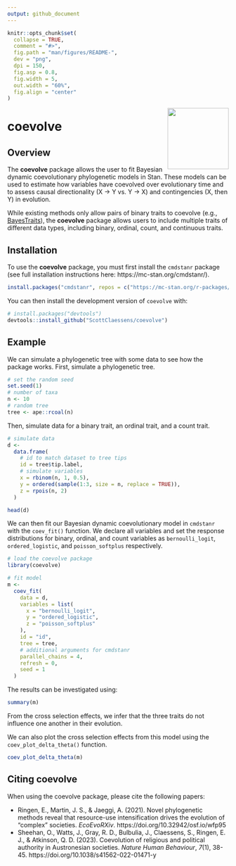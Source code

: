 ```yaml
---
output: github_document
---
```


<!-- README.md is generated from README.Rmd. Please edit that file -->

```r
knitr::opts_chunk$set(
  collapse = TRUE,
  comment = "#>",
  fig.path = "man/figures/README-",
  dev = "png",
  dpi = 150,
  fig.asp = 0.8,
  fig.width = 5,
  out.width = "60%",
  fig.align = "center"
)
```

<img src="man/figures/logo.png" align="right" height="139" alt="" />

# coevolve

<!-- badges: start -->
<!-- badges: end -->

## Overview

The **coevolve** package allows the user to fit Bayesian dynamic coevolutionary
phylogenetic models in Stan. These models can be used to estimate how variables 
have coevolved over evolutionary time and to assess causal directionality
(X → Y vs. Y → X) and contingencies (X, then Y) in evolution.

While existing methods only allow pairs of binary traits to coevolve
(e.g., [BayesTraits](https://www.evolution.reading.ac.uk/BayesTraitsV4.1.2/BayesTraitsV4.1.2.html)),
the **coevolve** package allows users to include multiple traits of different
data types, including binary, ordinal, count, and continuous traits.

## Installation

To use the **coevolve** package, you must first install the `cmdstanr` package
(see full installation instructions here: https://mc-stan.org/cmdstanr/).

```r
install.packages("cmdstanr", repos = c("https://mc-stan.org/r-packages/", getOption("repos")))
```

You can then install the development version of `coevolve` with:

```r
# install.packages("devtools")
devtools::install_github("ScottClaessens/coevolve")
```

## Example

We can simulate a phylogenetic tree with some data to see how the package works.
First, simulate a phylogenetic tree.

```r
# set the random seed
set.seed(1)
# number of taxa
n <- 10
# random tree
tree <- ape::rcoal(n)
```

Then, simulate data for a binary trait, an ordinal trait, and a count trait.

```r
# simulate data
d <- 
  data.frame(
    # id to match dataset to tree tips
    id = tree$tip.label,
    # simulate variables
    x = rbinom(n, 1, 0.5),
    y = ordered(sample(1:3, size = n, replace = TRUE)),
    z = rpois(n, 2)
  )

head(d)
```

We can then fit our Bayesian dynamic coevolutionary model in `cmdstanr` with the 
`coev_fit()` function. We declare all variables and set the response distributions
for binary, ordinal, and count variables as `bernoulli_logit`, `ordered_logistic`,
and `poisson_softplus` respectively.

```r
# load the coevolve package
library(coevolve)

# fit model
m <-
  coev_fit(
    data = d,
    variables = list(
      x = "bernoulli_logit",
      y = "ordered_logistic",
      z = "poisson_softplus"
    ),
    id = "id",
    tree = tree,
    # additional arguments for cmdstanr
    parallel_chains = 4,
    refresh = 0,
    seed = 1
  )
```

The results can be investigated using:

```r
summary(m)
```

From the cross selection effects, we infer that the three traits do not influence 
one another in their evolution.

We can also plot the cross selection effects from this model using the 
`coev_plot_delta_theta()` function.

```r
coev_plot_delta_theta(m)
```

## Citing coevolve

When using the coevolve package, please cite the following papers:

- Ringen, E., Martin, J. S., & Jaeggi, A. (2021). Novel phylogenetic methods 
  reveal that resource-use intensification drives the evolution of "complex" 
  societies. _EcoEvoRXiv_. https://doi.org/10.32942/osf.io/wfp95
- Sheehan, O., Watts, J., Gray, R. D., Bulbulia, J., Claessens, S., Ringen, E. J.,
  & Atkinson, Q. D. (2023). Coevolution of religious and political authority in 
  Austronesian societies. _Nature Human Behaviour_, _7_(1), 38-45. 
  https://doi.org/10.1038/s41562-022-01471-y
